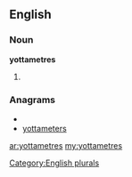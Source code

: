 ==English==

===Noun===
'''yottametres'''

# {{plural of|[[yottametre]]}}

===Anagrams===
* {{alphagram|aeemorsttty}}
* [[yottameters#English|yottameters]]

[[Category:English plurals]]

[[ar:yottametres]]
[[my:yottametres]]